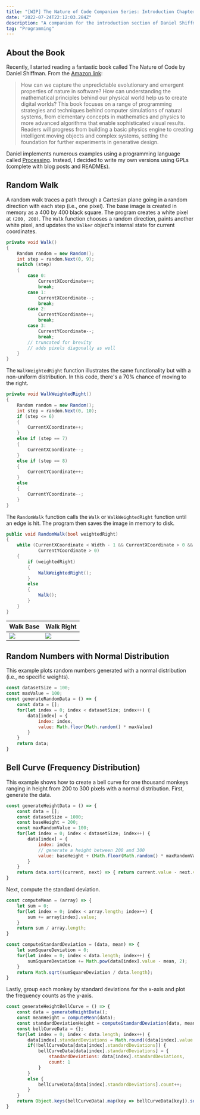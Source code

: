 ```yaml
---
title: "[WIP] The Nature of Code Companion Series: Introduction Chapter"
date: "2022-07-24T22:12:03.284Z"
description: "A companion for the introduction section of Daniel Shiffman's book."
tag: "Programming"
---
```


## About the Book
Recently, I started reading a fantastic book called The Nature of Code by Daniel Shiffman. From the [Amazon link](https://www.amazon.com/Nature-Code-Simulating-Natural-Processing/dp/0985930802):
> How can we capture the unpredictable evolutionary and emergent properties of nature in software? How can understanding the mathematical principles behind our physical world help us to create digital worlds? This book focuses on a range of programming strategies and techniques behind computer simulations of natural systems, from elementary concepts in mathematics and physics to more advanced algorithms that enable sophisticated visual results. Readers will progress from building a basic physics engine to creating intelligent moving objects and complex systems, setting the foundation for further experiments in generative design.

Daniel implements numerous examples using a programming language called [Processing](https://processing.org). Instead, I decided to write my own versions using GPLs (complete with blog posts and READMEs).

## Random Walk
A random walk traces a path through a Cartesian plane going in a random direction with each step (i.e., one pixel). The base image is created in memory as a 400 by 400 black square. The program creates a white pixel at `(200, 200)`. The `Walk` function chooses a random direction, paints another white pixel, and updates the `Walker` object's internal state for current coordinates.
```csharp
private void Walk()
{
    Random random = new Random();
    int step = random.Next(0, 9);
    switch (step)
    {
        case 0:
            CurrentXCoordinate++;
            break;
        case 1:
            CurrentXCoordinate--;
            break;
        case 2:
            CurrentYCoordinate++;
            break;
        case 3:
            CurrentYCoordinate--;
            break;
        // truncated for brevity
        // adds pixels diagonally as well
    }
}
```

The `WalkWeightedRight` function illustrates the same functionality but with a non-uniform distribution. In this code, there's a 70% chance of moving to the right.
```csharp
private void WalkWeightedRight()
{
    Random random = new Random();
    int step = random.Next(0, 10);
    if (step <= 6)
    {
        CurrentXCoordinate++;
    }
    else if (step == 7)
    {
        CurrentXCoordinate--;
    }
    else if (step == 8)
    {
        CurrentYCoordinate++;
    }
    else
    {
        CurrentYCoordinate--;
    }
}
```

The `RandomWalk` function calls the `Walk` or `WalkWeightedRight` function until an edge is hit. The program then saves the image in memory to disk.
```csharp
public void RandomWalk(bool weightedRight)
{
    while (CurrentXCoordinate < Width - 1 && CurrentXCoordinate > 0 && CurrentYCoordinate < Height - 1 &&
            CurrentYCoordinate > 0)
    {
        if (weightedRight)
        {
            WalkWeightedRight();
        }
        else
        {
            Walk();
        }
    }
}
```

| Walk Base                               | Walk Right                            |
| --------------------------------------- | ------------------------------------- |
| ![](./random-walk.jpg)                  | ![](./random-walk-weighted-right.jpg) |

## Random Numbers with Normal Distribution
This example plots random numbers generated with a normal distribution (i.e., no specific weights).

```javascript
const datasetSize = 100;
const maxValue = 100;
const generateRandomData = () => {
	const data = [];
	for(let index = 0; index < datasetSize; index++) {
		data[index] = {
			index: index,
			value: Math.floor(Math.random() * maxValue)
		}
	}
	return data;
}
```

<div>
    <RandomNormalDistribution />
</div>

## Bell Curve (Frequency Distribution)
This example shows how to create a bell curve for one thousand monkeys ranging in height from 200 to 300 pixels with a normal distribution. First, generate the data.

```javascript
const generateHeightData = () => {
	const data = [];
	const datasetSize = 1000;
	const baseHeight = 200;
	const maxRandomValue = 100;
	for(let index = 0; index < datasetSize; index++) {
		data[index] = {
			index: index,
			// generate a height between 200 and 300
			value: baseHeight + (Math.floor(Math.random() * maxRandomValue))
		}
	}
	return data.sort((current, next) => { return current.value - next.value });
}
```

Next, compute the standard deviation.

```javascript
const computeMean = (array) => {
	let sum = 0;
	for(let index = 0; index < array.length; index++) {
		sum += array[index].value;
	}
	return sum / array.length;
}

const computeStandardDeviation = (data, mean) => {
	let sumSquareDeviation = 0;
	for(let index = 0; index < data.length; index++) {
		sumSquareDeviation += Math.pow(data[index].value - mean, 2);
	}
	return Math.sqrt(sumSquareDeviation / data.length);
}
```

Lastly, group each monkey by standard deviations for the x-axis and plot the frequency counts as the y-axis.

```javascript
const generateHeightBellCurve = () => {
	const data = generateHeightData();
	const meanHeight = computeMean(data);
	const standardDeviationHeight = computeStandardDeviation(data, meanHeight);
	const bellCurveData = {};
	for(let index = 0; index < data.length; index++) {
		data[index].standardDeviations = Math.round((data[index].value - meanHeight) / standardDeviationHeight);
		if(!bellCurveData[data[index].standardDeviations]) {
			bellCurveData[data[index].standardDeviations] = {
				standardDeviations: data[index].standardDeviations,
				count: 1
			}
		}
		else {
			bellCurveData[data[index].standardDeviations].count++;
		}
	}
	return Object.keys(bellCurveData).map(key => bellCurveData[key]).sort((one, other) => { return one.standardDeviations - other.standardDeviations });
}
```

<div>
    <BellCurve />
</div>